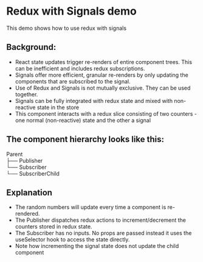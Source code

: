 
# Redux with Signals demo

This demo shows how to use redux with signals

## Background: 

- React state updates trigger re-renders of entire component trees. This can be inefficient and includes redux subscriptions.
- Signals offer more efficient, granular re-renders by only updating the components that are subscribed to the signal.
- Use of Redux and Signals is not mutually exclusive. They can be used together.
- Signals can be fully integrated with redux state and mixed with non-reactive state in the store
- This component interacts with a redux slice consisting of two counters - one normal (non-reactive) state and the other a signal

## The component hierarchy looks like this:

Parent  
<Spaces count={4}/>├── Publisher  
<Spaces count={4}/>└── Subscriber  
<Spaces count={16}/>└── SubscriberChild  

## Explanation

- The random numbers will update every time a component is re-rendered.
- The Publisher dispatches redux actions to increment/decrement the counters stored in redux state.
- The Subscriber has no inputs. No props are passed instead it uses the useSelector hook to access the state directly.
- Note how incrementing the signal state does not update the child component

<Counter />